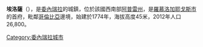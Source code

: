 {{coord|07|03|35|N|69|29|48|W|region:VE_type:city|display=title}}

'''埃洛薩'''（{{lang-es|Elorza}}），是[[委內瑞拉|委內瑞拉]]的城鎮，位於該國西南部[[阿普雷州|阿普雷州]]，是[[羅慕洛加耶戈斯市_(阿普雷州)|羅慕洛加耶戈斯市]]的首府，毗鄰[[哥倫比亞|哥倫比亞]]邊境，始建於1774年，海拔高度45米，2012年人口26,800。

{{Venezuela-geo-stub}}
[[Category:委內瑞拉城市|Category:委內瑞拉城市]]